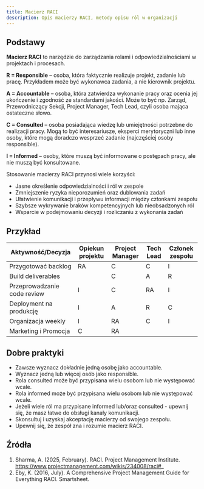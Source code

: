 ```yaml
---
title: Macierz RACI
description: Opis macierzy RACI, metody opisu ról w organizacji
---
```


## Podstawy

**Macierz RACI** to narzędzie do zarządzania rolami i odpowiedzialnościami w projektach i procesach.

**R = Responsible** – osoba, która faktycznie realizuje projekt, zadanie lub pracę. Przykładem może być wykonawca zadania, a nie kierownik projektu.

**A = Accountable** – osoba, która zatwierdza wykonanie pracy oraz ocenia jej ukończenie i zgodność ze standardami jakości. Może to być np. Zarząd, Przewodniczący Sekcji, Project Manager, Tech Lead, czyli osoba mająca ostateczne słowo.

**C = Consulted** – osoba posiadająca wiedzę lub umiejętności potrzebne do realizacji pracy. Mogą to być interesariusze, eksperci merytoryczni lub inne osoby, które mogą doradczo wesprzeć zadanie (najczęściej osoby responsible).

**I = Informed** – osoby, które muszą być informowane o postępach pracy, ale nie muszą być konsultowane.

Stosowanie macierzy RACI przynosi wiele korzyści:

- Jasne określenie odpowiedzialności i ról w zespole
- Zmniejszenie ryzyka nieporozumień oraz dublowania zadań
- Ułatwienie komunikacji i przepływu informacji między członkami zespołu
- Szybsze wykrywanie braków kompetencyjnych lub nieobsadzonych ról
- Wsparcie w podejmowaniu decyzji i rozliczaniu z wykonania zadań

## Przykład

| Aktywność/Decyzja           | Opiekun projektu | Project Manager | Tech Lead | Członek zespołu |
| --------------------------- | ---------------- | --------------- | --------- | --------------- |
| Przygotować backlog         | RA               | C               | C         | I               |
| Build deliverables          |                  | C               | A         | R               |
| Przeprowadzanie code review | I                | C               | RA        | I               |
| Deployment na produkcję     | I                | A               | R         | C               |
| Organizacja weekly          | I                | RA              | C         | I               |
| Marketing i Promocja        | C                | RA              |           |                 |

## Dobre praktyki

- Zawsze wyznacz dokładnie jedną osobę jako accountable.
- Wyznacz jedną lub więcej osób jako responsible.
- Rola consulted może być przypisana wielu osobom lub nie występować wcale.
- Rola informed może być przypisana wielu osobom lub nie występować wcale.
- Jeżeli wiele ról ma przypisane informed lub/oraz consulted - upewnij się, że masz łatwe do obsługi kanały komunikacji.
- Skonsultuj i uzyskaj akceptację macierzy od swojego zespołu.
- Upewnij się, że zespół zna i rozumie macierz RACI.

## Źródła

1. Sharma, A. (2025, February). RACI. Project Management Institute. https://www.projectmanagement.com/wikis/234008/raci#_
2. Eby, K. (2016, July). A Comprehensive Project Management Guide for Everything RACI. Smartsheet.
